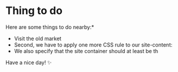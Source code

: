 

<br/>
<br/>
<br/>
<br/>
<br/>
<br/>

<h1  style={{fontSize:`2.5rem`}}>Thing to do</h1>


Here are some things to do nearby:*


- Visit the old market
- Second, we have to apply one more CSS rule to our site-content:
- We also specify that the site container should at least be th

Have a nice day! ✨
